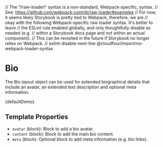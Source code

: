 // The '!!raw-loader!' syntax is a non-standard, Webpack-specific, syntax.
// See: https://github.com/webpack-contrib/raw-loader#examples
// For now, it seems likely Storybook is pretty tied to Webpack, therefore, we are
// okay with the following Webpack-specific raw loader syntax. It's better to leave
// the ESLint rule enabled globally, and only thoughtfully disable as needed (e.g.
// within a Storybook docs page and not within an actual component).
// This can be revisited in the future if Storybook no longer relies on Webpack.
// eslint-disable-next-line @cloudfour/import/no-webpack-loader-syntax

<Meta title="Objects/Bio" />

# Bio

The Bio layout object can be used for extended biographical details that include an avatar, an extended text description and optional meta information.

<Canvas>
  <Story
    name="Default"
    parameters={{
      docs: {
        source: {
          code: defaultDemoSource,
        },
      },
    }}
  >
    {defaultDemo}
  </Story>
</Canvas>

## Template Properties

- `avatar` (block): Block to add a bio avatar.
- `content` (block): Block to add the main bio content.
- `meta` (block): Optional block to add meta information (e.g. bio links).
